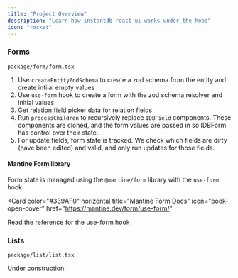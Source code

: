 ```yaml
---
title: "Project Overview"
description: "Learn how instantdb-react-ui works under the hood"
icon: "rocket"
---
```


### Forms
`package/form/form.tsx`
1. Use `createEntityZodSchema` to create a zod schema from the entity and create intiial empty values
2. Use `use-form` hook to create a form with the zod schema resolver and initial values
3. Get relation field picker data for relation fields
4. Run `processChildren` to recursively replace `IDBField` components. These components are cloned, and the form values are passed in so IDBForm has control over their state.
5. For update fields, form state is tracked. We check which fields are dirty (have been edited) and valid, and only run updates for those fields.


#### Mantine Form library
Form state is managed using the `@mantine/form` library with the `use-form` hook.

<Card
  color="#339AF0"
  horizontal
  title="Mantine Form Docs"
  icon="book-open-cover"
  href="https://mantine.dev/form/use-form/"
>
  Read the reference for the use-form hook
</Card>

### Lists
`package/list/list.tsx`

Under construction.